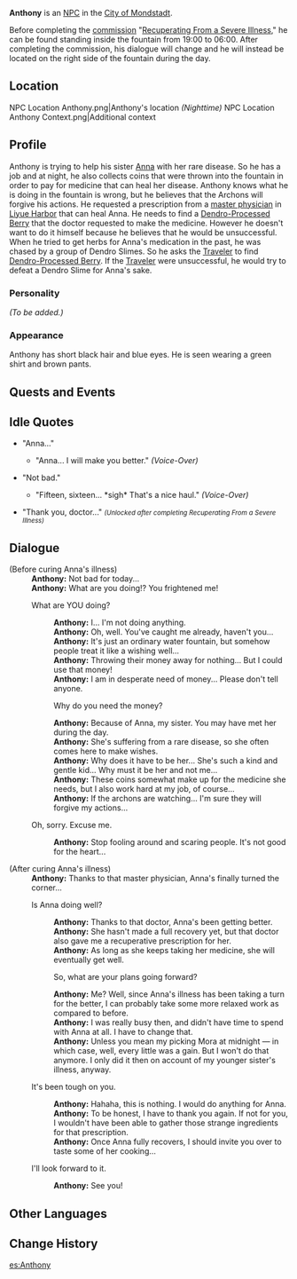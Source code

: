 {{Meta
<!-- REMOVE THIS TEMPLATE AFTER ADDING MISSING INFO -->
|missing_NPC_profile  = yes
}}
{{About|the in-game NPC|the manga-only character|Anthony (Manga)}}
{{Character Infobox
|image            = NPC Anthony.png
|region           = Mondstadt
|type             = NPC
|sibling          = Anna
}}
'''Anthony''' is an [[NPC]] in the [[City of Mondstadt]].

Before completing the [[commission]] "[[Recuperating From a Severe Illness]]," he can be found standing inside the fountain from 19:00 to 06:00. After completing the commission, his dialogue will change and he will instead be located on the right side of the fountain during the day.

==Location==
<gallery hideaddbutton="true" captionalign="center">
NPC Location Anthony.png|Anthony's location ''(Nighttime)''
NPC Location Anthony Context.png|Additional context
</gallery>

==Profile==
<!--detailed story/lore information goes here-->
Anthony is trying to help his sister [[Anna]] with her rare disease. So he has a job and at night, he also collects coins that were thrown into the fountain in order to pay for medicine that can heal her disease. Anthony knows what he is doing in the fountain is wrong, but he believes that the Archons will forgive his actions.
He requested a prescription from a [[Baizhu|master physician]] in [[Liyue Harbor]] that can heal Anna. He needs to find a [[Dendro-Processed Berry]] that the doctor requested to make the medicine. However he doesn't want to do it himself because he believes that he would be unsuccessful. When he tried to get herbs for Anna's medication in the past, he was chased by a group of Dendro Slimes. So he asks the [[Traveler]] to find [[Dendro-Processed Berry]]. If the [[Traveler]] were unsuccessful, he would try to defeat a Dendro Slime for Anna's sake.

===Personality===
''(To be added.)''

===Appearance===
Anthony has short black hair and blue eyes. He is seen wearing a green shirt and brown pants.

==Quests and Events==
{{Quest Appearances}}

==Idle Quotes==
* "Anna..."
**{{A|VO Anthony 01.ogg}} "Anna... I will make you better." ''(Voice-Over)''
*"Not bad."
**{{A|VO Anthony 02.ogg}} "Fifteen, sixteen... *sigh* That's a nice haul." ''(Voice-Over)''
*"Thank you, doctor..." <small>''(Unlocked after completing Recuperating From a Severe Illness)''</small>

==Dialogue==
{{Dialogue start}}
;(Before curing Anna's illness)
:'''Anthony:''' Not bad for today...
:'''Anthony:''' What are you doing!? You frightened me!
:{{DIcon}} What are YOU doing?
::'''Anthony:''' I... I'm not doing anything.
::'''Anthony:''' Oh, well. You've caught me already, haven't you...
::'''Anthony:''' It's just an ordinary water fountain, but somehow people treat it like a wishing well...
::'''Anthony:''' Throwing their money away for nothing... But I could use that money!
::'''Anthony:''' I am in desperate need of money... Please don't tell anyone.
::{{DIcon}} Why do you need the money?
::'''Anthony:''' Because of Anna, my sister. You may have met her during the day.
::'''Anthony:''' She's suffering from a rare disease, so she often comes here to make wishes.
::'''Anthony:''' Why does it have to be her... She's such a kind and gentle kid... Why must it be her and not me...
::'''Anthony:''' These coins somewhat make up for the medicine she needs, but I also work hard at my job, of course...
::'''Anthony:''' If the archons are watching... I'm sure they will forgive my actions...
:{{DIcon}} Oh, sorry. Excuse me.
::'''Anthony:''' Stop fooling around and scaring people. It's not good for the heart...

;(After curing Anna's illness)
:'''Anthony:''' Thanks to that master physician, Anna's finally turned the corner...
:{{DIcon}} Is Anna doing well?
::'''Anthony:''' Thanks to that doctor, Anna's been getting better.
::'''Anthony:''' She hasn't made a full recovery yet, but that doctor also gave me a recuperative prescription for her.
::'''Anthony:''' As long as she keeps taking her medicine, she will eventually get well.
::{{DIcon}} So, what are your plans going forward?
::'''Anthony:''' Me? Well, since Anna's illness has been taking a turn for the better, I can probably take some more relaxed work as compared to before.
::'''Anthony:''' I was really busy then, and didn't have time to spend with Anna at all. I have to change that.
::'''Anthony:''' Unless you mean my picking Mora at midnight &mdash; in which case, well, every little was a gain. But I won't do that anymore. I only did it then on account of my younger sister's illness, anyway.
:{{DIcon}} It's been tough on you.
::'''Anthony:''' Hahaha, this is nothing. I would do anything for Anna.
::'''Anthony:''' To be honest, I have to thank you again. If not for you, I wouldn't have been able to gather those strange ingredients for that prescription.
::'''Anthony:''' Once Anna fully recovers, I should invite you over to taste some of her cooking...
:{{DIcon}} I'll look forward to it.
::'''Anthony:''' See you!
{{Dialogue end}}

==Other Languages==
{{Other Languages|default_hidden = 1
|en      = Anthony
|zhs     = 安东尼
|zhs_rm  = Āndōngní
|zht     = 安東尼
|zht_rm  = Āndōngní
|ja      = アンソニー
|ja_rm   = Ansonii
|ko      = 앤서니
|ko_rm   = Aenseoni
|es      = Anthony
|fr      = Anthony
|ru      = Энтони
|th      = Anthony
|vi      = Anthony
|de      = Anthony
|id      = Anthony
|pt      = Anthony
}}

==Change History==
{{Change History|1.0}}

[[es:Anthony]]